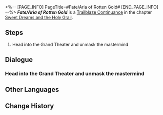 <%-- [PAGE_INFO]
PageTitle=#Fate/Aria of Rotten Gold#
[END_PAGE_INFO] --%>
{{Stub|Dialogue.}}
{{Mission Infobox
|id            = 1040535
|title         = 
|image         = <!--Mission Fate/Aria of Rotten Gold.png-->
|type          = Trailblaze Continuance
|event_name    = 
|chapter       = Sweet Dreams and the Holy Grail
|requirements  = {{subst:void|<!--Unknown: {"Type":"Manual"}-->}}
|summary       = <!--official mission summary from Fate's Atlas-->
|characters    = Trailblazer
|startLocation = [[<!--starting world-->]] - [[<!--starting area-->]]
|world         = <!--starting world-->
|area          = <!--starting area-->
|prev          = 
|next          = ???
|rewards       = Traveler's Guide*6; Refined Aether*6; Credit*100,000
}}
'''''Fate/Aria of Rotten Gold''''' is a [[Trailblaze Continuance]] in the chapter [[Sweet Dreams and the Holy Grail]].

==Steps==
# Head into the Grand Theater and unmask the mastermind

<!--
==Gameplay Notes==

--><!--
==Trial Character==

-->
==Dialogue==
{{Stub Dialogue}}
{{Dialogue End}}

===Head into the Grand Theater and unmask the mastermind{{subst:void|<!--104053502-->}}===
{{Mission Description|type=continuance|location=<!--to be added-->|update|So this was their big move with the all-powerful Holy Grail? Now you're really curious about what kind of wish that stumpy old man is trying to make.}}
{{Dialogue Start}}
:{{tx}}
{{Dialogue End}}

==Other Languages==
{{Other Languages
|en   = Fate/Aria of Rotten Gold
|zhs  = 命运/咏叹腐朽金黄
|zht  = 命運/詠嘆腐朽金黃
|ja   = Fate&nbsp;/&nbsp;朽ちゆく黄金のアリア
|ko   = Fate/부패한 황금의 아리아
|es   = Fate/Aria del oro podrido
|fr   = Fate/Aria de l'or putride
|ru   = Судьба: Ария гнилого золота
|th   = Fate/ บทขับขานแห่งทองคำเสื่อมโทรม
|vi   = Fate/Nhạc Khúc Hoàng Kim Mục Nát
|de   = Fate/Arie des verfallenen Goldes
|id   = Fate/Elegi Emas yang Lapuk
|pt   = Fate/Ária do Ouro Apodrecido
}}

==Change History==
{{Change History|3.4}}
